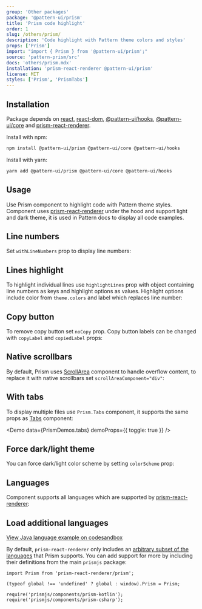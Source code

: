 ```yaml
---
group: 'Other packages'
package: '@pattern-ui/prism'
title: 'Prism code highlight'
order: 1
slug: /others/prism/
description: 'Code highlight with Pattern theme colors and styles'
props: ['Prism']
import: "import { Prism } from '@pattern-ui/prism';"
source: 'pattern-prism/src'
docs: 'others/prism.mdx'
installation: 'prism-react-renderer @pattern-ui/prism'
license: MIT
styles: ['Prism', 'PrismTabs']
---
```



## Installation

Package depends on [react](https://www.npmjs.com/package/react), [react-dom](https://www.npmjs.com/package/react-dom), [@pattern-ui/hooks](https://www.npmjs.com/package/@pattern-ui/hooks), [@pattern-ui/core](https://www.npmjs.com/package/@pattern-ui/core) and [prism-react-renderer](https://www.npmjs.com/package/prism-react-renderer).

Install with npm:

```sh
npm install @pattern-ui/prism @pattern-ui/core @pattern-ui/hooks
```

Install with yarn:

```sh
yarn add @pattern-ui/prism @pattern-ui/core @pattern-ui/hooks
```

## Usage

Use Prism component to highlight code with Pattern theme styles.
Component uses [prism-react-renderer](https://github.com/FormidableLabs/prism-react-renderer)
under the hood and support light and dark theme, it is used in Pattern docs to display all code examples.

<Demo data={PrismDemos.usage} />

## Line numbers

Set `withLineNumbers` prop to display line numbers:

<Demo data={PrismDemos.lineNumbers} />

## Lines highlight

To highlight individual lines use `highlightLines` prop with object containing
line numbers as keys and highlight options as values. Highlight options include
color from `theme.colors` and label which replaces line number:

<Demo data={PrismDemos.linesHighlight} />

## Copy button

To remove copy button set `noCopy` prop.
Copy button labels can be changed with `copyLabel` and `copiedLabel` props:

<Demo data={PrismDemos.copyLabel} />

## Native scrollbars

By default, Prism uses [ScrollArea](/core/scroll-area/) component to handle overflow content,
to replace it with native scrollbars set `scrollAreaComponent="div"`:

<Demo data={PrismDemos.scrollbars} />

## With tabs

To display multiple files use `Prism.Tabs` component, it supports the same props as [Tabs](/core/tabs/) component:

<Demo data={PrismDemos.tabs} demoProps={{ toggle: true }} />

## Force dark/light theme

You can force dark/light color scheme by setting `colorScheme` prop:

<Demo data={PrismDemos.themeOverride} />

## Languages

Component supports all languages which are supported by [prism-react-renderer](https://github.com/FormidableLabs/prism-react-renderer):

<Demo data={PrismDemos.languages} />

## Load additional languages

[View Java language example on codesandbox](https://codesandbox.io/s/stupefied-hellman-lfudm?file=/src/App.tsx)

By default, `prism-react-renderer` only includes an [arbitrary subset of the languages](https://github.com/FormidableLabs/prism-react-renderer/blob/master/src/vendor/prism/includeLangs.js) that Prism supports.
You can add support for more by including their definitions from the main `prismjs` package:

```tsx
import Prism from 'prism-react-renderer/prism';

(typeof global !== 'undefined' ? global : window).Prism = Prism;

require('prismjs/components/prism-kotlin');
require('prismjs/components/prism-csharp');
```
